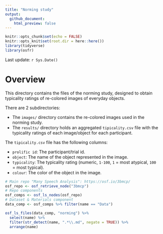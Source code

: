 ```yaml
---
title: "Norming study"
output:
  github_document:
    html_preview: false
---
```


```r
knitr::opts_chunk$set(echo = FALSE)
knitr::opts_knit$set(root.dir = here::here())
library(tidyverse)
library(osfr)
```

Last update: `r Sys.Date()`

# Overview

This directory contains the files of the norming study, designed to obtain typicality ratings of re-colored images of everyday objects.

There are 2 subdirectories:

- The `images/` directory contains the re-colored images used in the norming study.
- The `results/` directory holds an aggregated `tipicality.csv` file with the typicality ratings of each image/object for each participant.

The `tipicality.csv` file has the following columns:

- `prolific id`: The participant/trial id.
- `object`: The name of the object represented in the image.
- `typicality`: The typicality rating (numeric, `1-100`, `1` = most atypical, `100` = most typical).
- `colour`: The color of the object in the image.

```r
# Main repo "Many Speech Analysis": https://osf.io/3bmcp/
osf_repo <- osf_retrieve_node("3bmcp")
# Repo components
osf_comps <- osf_ls_nodes(osf_repo)
# Dataset & Materials component
data_comp <- osf_comps %>% filter(name == "Data")
```

```r
osf_ls_files(data_comp, "norming") %>%
  select(name) %>%
  filter(str_detect(name, ".*\\.md", negate = TRUE)) %>%
  arrange(name)
```

